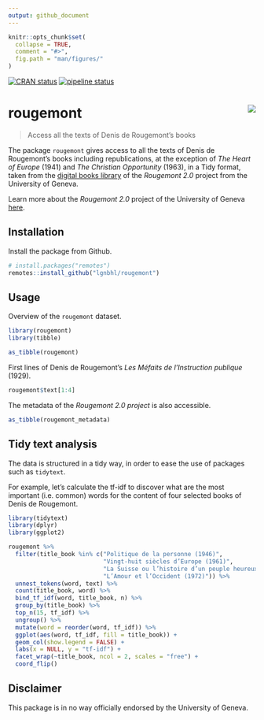 ```yaml
---
output: github_document
---
```


<!-- README.md is generated from README.Rmd. Please edit that file -->

```r
knitr::opts_chunk$set(
  collapse = TRUE,
  comment = "#>",
  fig.path = "man/figures/"
)
```

[![CRAN status](https://www.r-pkg.org/badges/version/rougemont)](https://CRAN.R-project.org/package=rougemont)
[![pipeline status](https://gitlab.com/lgnbhl/rougemont/badges/master/pipeline.svg)](https://gitlab.com/lgnbhl/rougemont/pipelines)

# rougemont <img src="man/figures/logo.png" align="right" />

> Access all the texts of Denis de Rougemont's books

The package `rougemont` gives access to all the texts of Denis de Rougemont's books including republications, at the exception of *The Heart of Europe* (1941) and *The Christian Opportunity* (1963), in a Tidy format, taken from the [digital books library](https://www.unige.ch/rougemont/livres/) of the *Rougemont 2.0* project from the University of Geneva.

Learn more about the *Rougemont 2.0* project of the University of Geneva [here](https://www.unige.ch/rougemont/).

## Installation

Install the package from Github.

```r
# install.packages("remotes")
remotes::install_github("lgnbhl/rougemont")
```

## Usage

Overview of the `rougemont` dataset.

```r
library(rougemont)
library(tibble)

as_tibble(rougemont)
```

First lines of Denis de Rougemont's *Les Méfaits de l’Instruction publique* (1929).

```r
rougemont$text[1:4]
```

The metadata of the *Rougemont 2.0 project* is also accessible.

```r
as_tibble(rougemont_metadata)
```

## Tidy text analysis

The data is structured in a tidy way, in order to ease the use of packages such as `tidytext`.

For example, let's calculate the tf-idf to discover what are the most important (i.e. common) words for the content of four selected books of Denis de Rougemont. 

```r
library(tidytext)
library(dplyr)
library(ggplot2)

rougemont %>%
  filter(title_book %in% c("Politique de la personne (1946)", 
                           "Vingt-huit siècles d’Europe (1961)",
                           "La Suisse ou l’histoire d’un peuple heureux (1965)",
                           "L’Amour et l’Occident (1972)")) %>%
  unnest_tokens(word, text) %>%
  count(title_book, word) %>%
  bind_tf_idf(word, title_book, n) %>%
  group_by(title_book) %>% 
  top_n(15, tf_idf) %>% 
  ungroup() %>%
  mutate(word = reorder(word, tf_idf)) %>%
  ggplot(aes(word, tf_idf, fill = title_book)) +
  geom_col(show.legend = FALSE) +
  labs(x = NULL, y = "tf-idf") +
  facet_wrap(~title_book, ncol = 2, scales = "free") +
  coord_flip()
```

## Disclaimer

This package is in no way officially endorsed by the University of Geneva.
